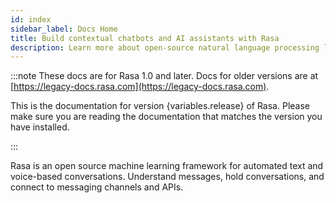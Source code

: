```yaml
---
id: index
sidebar_label: Docs Home
title: Build contextual chatbots and AI assistants with Rasa
description: Learn more about open-source natural language processing library Rasa NLU for intent classification and entity extraction in on premise chatbots.
---
```

<!-- this file is version specific, do not use `@site/...` syntax -->

:::note
These docs are for Rasa 1.0 and later. Docs for older versions are at [https://legacy-docs.rasa.com](https://legacy-docs.rasa.com).

<p>This is the documentation for version {variables.release} of Rasa. Please make sure you are reading the documentation
that matches the version you have installed.</p>

:::

Rasa is an open source machine learning framework for automated text and voice-based conversations.
Understand messages, hold conversations, and connect to messaging channels and APIs.
